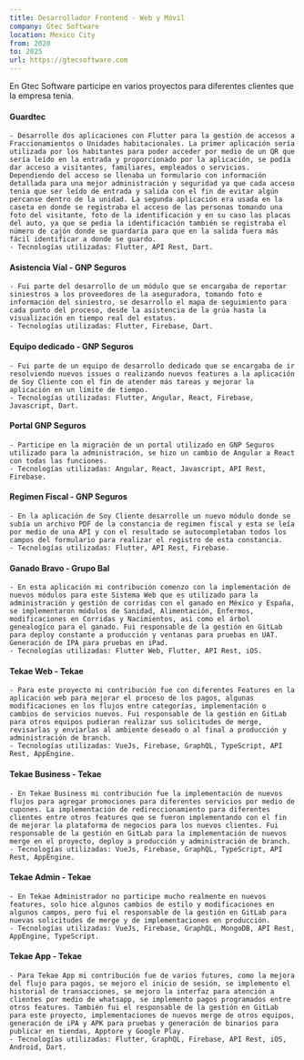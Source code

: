 ```yaml
---
title: Desarrollador Frontend - Web y Móvil
company: Gtec Software
location: Mexico City
from: 2020
to: 2025
url: https://gtecsoftware.com
---
```


En Gtec Software participe en varios proyectos para diferentes clientes que la empresa tenia.

#### Guardtec
    - Desarrolle dos aplicaciones con Flutter para la gestión de accesos a Fraccionamientos o Unidades habitacionales. La primer aplicación sería utilizada por los habitantes para poder acceder por medio de un QR que sería leído en la entrada y proporcionado por la aplicación, se podía dar acceso a visitantes, familiares, empleados o servicios. Dependiendo del acceso se llenaba un formulario con información detallada para una mejor administración y seguridad ya que cada acceso tenia que ser leído de entrada y salida con el fin de evitar algún percanse dentro de la unidad. La segunda aplicación era usada en la caseta en donde se registraba el acceso de las personas tomando una foto del visitante, foto de la identificación y en su caso las placas del auto, ya que se pedia la identificación también se registraba el número de cajón donde se guardaría para que en la salida fuera más fácil identificar a donde se guardo.
    - Tecnologías utilizadas: Flutter, API Rest, Dart.
#### Asistencia Víal - GNP Seguros
    - Fui parte del desarrollo de un módulo que se encargaba de reportar siniestros a los proveedores de la aseguradora, tomando foto e información del siniestro, se desarrollo el mapa de seguimiento para cada punto del proceso, desde la asistencia de la grúa hasta la visualización en tiempo real del estatus.
    - Tecnologías utilizadas: Flutter, Firebase, Dart.
#### Equipo dedicado - GNP Seguros
    - Fui parte de un equipo de desarrollo dedicado que se encargaba de ir resolviendo nuevos issues o realizando nuevos features a la aplicación de Soy Cliente con el fin de atender más tareas y mejorar la aplicación en un limite de tiempo.
    - Tecnologías utilizadas: Flutter, Angular, React, Firebase, Javascript, Dart.
#### Portal GNP Seguros
    - Participe en la migración de un portal utilizado en GNP Seguros utilizado para la administración, se hizo un cambio de Angular a React con todas las funciones.
    - Tecnologías utilizadas: Angular, React, Javascript, API Rest, Firebase.
#### Regimen Fiscal - GNP Seguros
    - En la aplicación de Soy Cliente desarrolle un nuevo módulo donde se subía un archivo PDF de la constancia de regimen fiscal y esta se leía por medio de una API y con el resultado se autocompletaban todos los campos del formulario para realizar el registro de esta constancia.
    - Tecnologías utilizadas: Flutter, API Rest, Firebase.
#### Ganado Bravo - Grupo Bal
    - En esta aplicación mi contribución comenzo con la implementación de nuevos módulos para este Sistema Web que es utilizado para la administración y gestión de corridas con el ganado en México y España, se implementaron módulos de Sanidad, Alimentación, Enfermos, modificaciones en Corridas y Nacimientos, asi como el árbol genealogíco para el ganado. Fui responsable de la gestión en GitLab para deploy constante a producción y ventanas para pruebas en UAT. Generación de IPA para pruebas en iPad.
    - Tecnologías utilizadas: Flutter Web, Flutter, API Rest, iOS.
#### Tekae Web - Tekae
    - Para este proyecto mi contribución fue con diferentes Features en la aplicación web para mejorar el proceso de los pagos, algunas modificaciones en los flujos entre categorías, implementación o cambios de servicios nuevos. Fui responsable de la gestión en GitLab para otros equipos pudieran realizar sus solicitudes de merge, revisarlas y enviarlas al ambiente deseado o al final a producción y administración de branch.
    - Tecnologías utilizadas: VueJs, Firebase, GraphQL, TypeScript, API Rest, AppEngine.
#### Tekae Business - Tekae
    - En Tekae Business mi contribución fue la implementación de nuevos flujos para agregar promociones para diferentes servicios por medio de cupones. La implementación de redireccionamiento para diferentes clientes entre otros features que se fueron implementando con el fin de mejorar la plataforma de negocios para los nuevos clientes. Fui responsable de la gestión en GitLab para la implementación de nuevos merge en el proyecto, deploy a producción y administración de branch.
    - Tecnologías utilizadas: VueJs, Firebase, GraphQL, TypeScript, API Rest, AppEngine.
#### Tekae Admin - Tekae
    - En Tekae Administrador no participe mucho realmente en nuevos features, solo hice algunos cambios de estilo y modificaciones en algunos campos, pero fui el responsable de la gestión en GitLab para nuevas solicitudes de merge y de implementaciones en producción.
    - Tecnologías utilizadas: VueJs, Firebase, GraphQL, MongoDB, API Rest, AppEngine, TypeScript.
#### Tekae App - Tekae
    - Para Tekae App mi contribución fue de varios futures, como la mejora del flujo para pagos, se mejoro el inicio de sesión, se implemento el historial de transacciones, se mejoro la interfaz para atención a clientes por medio de whatsapp, se implemento pagos programados entre otros features. También fui el responsable de la gestión en GitLab para este proyecto, implementaciones de nuevos merge de otros equipos, generación de iPA y APK para pruebas y generación de binarios para publicar en tiendas, Apptore y Google Play.
    - Tecnologías utilizadas: Flutter, GraphQL, Firebase, API Rest, iOS, Android, Dart.